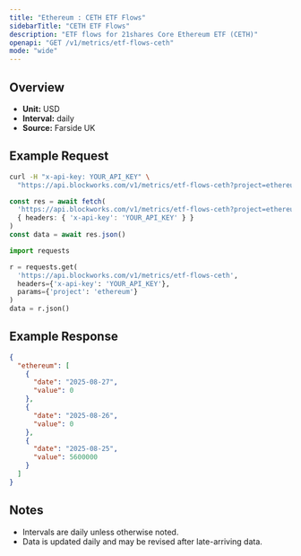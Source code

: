 ```yaml
---
title: "Ethereum : CETH ETF Flows"
sidebarTitle: "CETH ETF Flows"
description: "ETF flows for 21shares Core Ethereum ETF (CETH)"
openapi: "GET /v1/metrics/etf-flows-ceth"
mode: "wide"
---
```


## Overview

- **Unit:** USD
- **Interval:** daily
- **Source:** Farside UK

## Example Request

<CodeGroup>

```bash cURL
curl -H "x-api-key: YOUR_API_KEY" \
  "https://api.blockworks.com/v1/metrics/etf-flows-ceth?project=ethereum"
```

```typescript TypeScript
const res = await fetch(
  'https://api.blockworks.com/v1/metrics/etf-flows-ceth?project=ethereum',
  { headers: { 'x-api-key': 'YOUR_API_KEY' } }
)
const data = await res.json()
```

```python Python
import requests

r = requests.get(
  'https://api.blockworks.com/v1/metrics/etf-flows-ceth',
  headers={'x-api-key': 'YOUR_API_KEY'},
  params={'project': 'ethereum'}
)
data = r.json()
```

</CodeGroup>

## Example Response

```json
{
  "ethereum": [
    {
      "date": "2025-08-27",
      "value": 0
    },
    {
      "date": "2025-08-26",
      "value": 0
    },
    {
      "date": "2025-08-25",
      "value": 5600000
    }
  ]
}
```

## Notes
- Intervals are daily unless otherwise noted.
- Data is updated daily and may be revised after late-arriving data.
